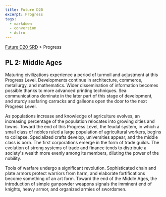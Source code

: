 ```yaml
---
title: Future D20
excerpt: Progress
tags:
  - markdown
  - conversion
  - Astro
---
```






[Future D20 SRD]( / ) > Progress




## PL 2: Middle Ages


Maturing civilizations experience a period of turmoil and adjustment at this Progress Level. Developments continue in architecture, commerce, metallurgy, and mathematics. Wider dissemination of information becomes possible thanks to more advanced printing techniques. Sea communications dominate in the later part of this stage of development, and sturdy seafaring carracks and galleons open the door to the next Progress Level.


As populations increase and knowledge of agriculture evolves, an increasing percentage of the population relocates into growing cities and towns. Toward the end of this Progress Level, the feudal system, in which a small class of nobles ruled a large population of agricultural workers, begins to collapse. Specialized crafts develop, universities appear, and the middle class is born. The first corporations emerge in the form of trade guilds. The evolution of strong systems of trade and finance tends to distribute a society's wealth more evenly among its members, diluting the power of the nobility.


Tools of warfare undergo a significant revolution. Sophisticated chain and plate armors protect warriors from harm, and elaborate fortifications become something of an art form. Toward the end of the Middle Ages, the introduction of simple gunpowder weapons signals the imminent end of knights, heavy armor, and organized armies of swordsmen.



